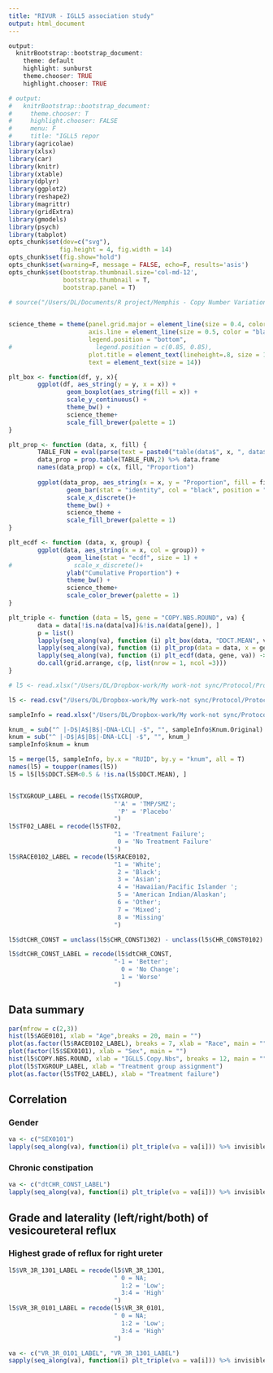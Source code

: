```yaml
---
title: "RIVUR - IGLL5 association study"
output: html_document 
---
```


```r
output:
  knitrBootstrap::bootstrap_document:
    theme: default
    highlight: sunburst
    theme.chooser: TRUE
    highlight.chooser: TRUE
```

```r
# output:
#   knitrBootstrap::bootstrap_document:
#     theme.chooser: T
#     highlight.chooser: FALSE
#     menu: F
#     title: "IGLL5 repor
library(agricolae)
library(xlsx)
library(car)
library(knitr)
library(xtable)
library(dplyr)
library(ggplot2)
library(reshape2)
library(magrittr)
library(gridExtra)
library(gmodels)
library(psych)
library(tabplot)
opts_chunk$set(dev=c("svg"), 
              fig.height = 4, fig.width = 14)
opts_chunk$set(fig.show="hold")
opts_chunk$set(warning=F, message = FALSE, echo=F, results='asis')
opts_chunk$set(bootstrap.thumbnail.size='col-md-12', 
               bootstrap.thumbnail = T,
               bootstrap.panel = T)

# source("/Users/DL/Documents/R project/Memphis - Copy Number Variation/Functions/myFunction.R")
 
```

```r
science_theme = theme(panel.grid.major = element_line(size = 0.4, color = "grey"),
                      axis.line = element_line(size = 0.5, color = "black"), 
                      legend.position = "bottom", 
#                       legend.position = c(0.85, 0.85),
                      plot.title = element_text(lineheight=.8, size = 10,  face="bold"),
                      text = element_text(size = 14))  

plt_box <- function(df, y, x){
        ggplot(df, aes_string(y = y, x = x)) +
                geom_boxplot(aes_string(fill = x)) +
                scale_y_continuous() +
                theme_bw() +
                science_theme+
                scale_fill_brewer(palette = 1)
}

plt_prop <- function (data, x, fill) {
        TABLE_FUN = eval(parse(text = paste0("table(data$", x, ", data$", fill, ")"))) 
        data_prop = prop.table(TABLE_FUN,2) %>% data.frame
        names(data_prop) = c(x, fill, "Proportion")
        
        ggplot(data_prop, aes_string(x = x, y = "Proportion", fill = fill))+
                geom_bar(stat = "identity", col = "black", position = "dodge")+
                scale_x_discrete()+
                theme_bw() + 
                science_theme +
                scale_fill_brewer(palette = 1)
}

plt_ecdf <- function (data, x, group) {
        ggplot(data, aes_string(x = x, col = group)) + 
                geom_line(stat = "ecdf", size = 1) +
#                 scale_x_discrete()+
                ylab("Cumulative Proportion") +
                theme_bw() + 
                science_theme+
                scale_color_brewer(palette = 1)
}

plt_triple <- function (data = l5, gene = "COPY.NBS.ROUND", va) {
        data = data[!is.na(data[va])&!is.na(data[gene]), ]
        p = list()
        lapply(seq_along(va), function (i) plt_box(data, "DDCT.MEAN", va)) -> p[1]
        lapply(seq_along(va), function (i) plt_prop(data = data, x = gene, fill = va)) -> p[2]
        lapply(seq_along(va), function (i) plt_ecdf(data, gene, va)) -> p[3]
        do.call(grid.arrange, c(p, list(nrow = 1, ncol =3)))
}

```


```r

# l5 <- read.xlsx("/Users/DL/Dropbox-work/My work-not sync/Protocol/Protocol Memphis/RIVUR data/RIVUR Spreadsheets/RV111201 A1A3 and Array Master Factors.xls", sheetIndex = 1, header = T, stringsAsFactors = T) %>% tbl_df

l5 <- read.csv("/Users/DL/Dropbox-work/My work-not sync/Protocol/Protocol Memphis/IGLL5/Raw data/IGLL5-grand_table(cali = J).csv", header = T, stringsAsFactors = T) %>% tbl_df

sampleInfo = read.xlsx("/Users/DL/Dropbox-work/My work-not sync/Protocol/Protocol Memphis/RIVUR data/RIVUR Spreadsheets/RV111201 A1A3.xls", sheetIndex = 1, header = T, stringsAsFactors = T) %>% tbl_df

knum_ = sub("^ |-D$|A$|B$|-DNA-LCL| -$", "", sampleInfo$Knum.Original)
knum = sub("^ |-D$|A$|B$|-DNA-LCL| -$", "", knum_)
sampleInfo$knum = knum

l5 = merge(l5, sampleInfo, by.x = "RUID", by.y = "knum", all = T)
names(l5) = toupper(names(l5))
l5 = l5[l5$DDCT.SEM<0.5 & !is.na(l5$DDCT.MEAN), ]


l5$TXGROUP_LABEL = recode(l5$TXGROUP, 
                             "'A' = 'TMP/SMZ'; 
                              'P' = 'Placebo'
                             ")
l5$TF02_LABEL = recode(l5$TF02, 
                             "1 = 'Treatment Failure'; 
                              0 = 'No Treatment Failure'
                             ")
l5$RACE0102_LABEL = recode(l5$RACE0102, 
                             "1 = 'White'; 
                              2 = 'Black';
                              3 = 'Asian';
                              4 = 'Hawaiian/Pacific Islander ';
                              5 = 'American Indian/Alaskan';
                              6 = 'Other';
                              7 = 'Mixed';
                              8 = 'Missing'
                             ")

l5$dtCHR_CONST = unclass(l5$CHR_CONST1302) - unclass(l5$CHR_CONST0102)

l5$dtCHR_CONST_LABEL = recode(l5$dtCHR_CONST, 
                             "-1 = 'Better'; 
                               0 = 'No Change';
                               1 = 'Worse'
                             ")

```
## Data summary
```r
par(mfrow = c(2,3))
hist(l5$AGE0101, xlab = "Age",breaks = 20, main = "")
plot(as.factor(l5$RACE0102_LABEL), breaks = 7, xlab = "Race", main = "")
plot(factor(l5$SEX0101), xlab = "Sex", main = "")
hist(l5$COPY.NBS.ROUND, xlab = "IGLL5.Copy.Nbs", breaks = 12, main = "")
plot(l5$TXGROUP_LABEL, xlab = "Treatment group assignment")
plot(as.factor(l5$TF02_LABEL), xlab = "Treatment failure")
```

## Correlation
### Gender
```r
va <- c("SEX0101")
lapply(seq_along(va), function(i) plt_triple(va = va[i])) %>% invisible
```

### Chronic constipation
```r
va <- c("dtCHR_CONST_LABEL")
lapply(seq_along(va), function(i) plt_triple(va = va[i])) %>% invisible
```

## Grade and laterality (left/right/both) of vesicoureteral reflux
### Highest grade of reflux for right ureter
```r
l5$VR_3R_1301_LABEL = recode(l5$VR_3R_1301, 
                             " 0 = NA; 
                               1:2 = 'Low';
                               3:4 = 'High'
                             ")
l5$VR_3R_0101_LABEL = recode(l5$VR_3R_0101, 
                             " 0 = NA; 
                               1:2 = 'Low';
                               3:4 = 'High'
                             ")

va <- c("VR_3R_0101_LABEL", "VR_3R_1301_LABEL")
sapply(seq_along(va), function(i) plt_triple(va = va[i])) %>% invisible


```
